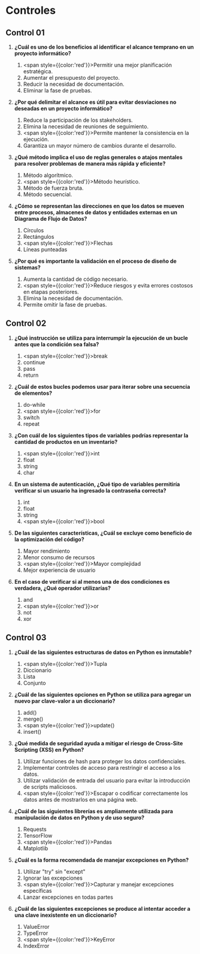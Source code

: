 # Controles

## Control 01
1. **¿Cuál es uno de los beneficios al identificar el alcance temprano en un proyecto informático?**
   1. <span style={{color:'red'}}>Permitir una mejor planificación estratégica.</span>
   2. Aumentar el presupuesto del proyecto.
   3. Reducir la necesidad de documentación.
   4. Eliminar la fase de pruebas.

2. **¿Por qué delimitar el alcance es útil para evitar desviaciones no deseadas en un proyecto informático?**
   1. Reduce la participación de los stakeholders.
   2. Elimina la necesidad de reuniones de seguimiento.
   3. <span style={{color:'red'}}>Permite mantener la consistencia en la ejecución.</span>
   4. Garantiza un mayor número de cambios durante el desarrollo.

3. **¿Qué método implica el uso de reglas generales o atajos mentales para resolver problemas de manera más rápida y eficiente?**
   1. Método algorítmico.
   2. <span style={{color:'red'}}>Método heurístico.</span>
   3. Método de fuerza bruta.
   4. Método secuencial.

4. **¿Cómo se representan las direcciones en que los datos se mueven entre procesos, almacenes de datos y entidades externas en un Diagrama de Flujo de Datos?**
   1. Círculos
   2. Rectángulos
   3. <span style={{color:'red'}}>Flechas</span>
   4. Líneas punteadas

5. **¿Por qué es importante la validación en el proceso de diseño de sistemas?**
   1. Aumenta la cantidad de código necesario.
   2. <span style={{color:'red'}}>Reduce riesgos y evita errores costosos en etapas posteriores.</span>
   3. Elimina la necesidad de documentación.
   4. Permite omitir la fase de pruebas.

## Control 02
1. **¿Qué instrucción se utiliza para interrumpir la ejecución de un bucle antes que la condición sea falsa?**
   1. <span style={{color:'red'}}>break</span>
   2. continue
   3. pass
   4. return

2. **¿Cuál de estos bucles podemos usar para iterar sobre una secuencia de elementos?**
   1. do-while
   2. <span style={{color:'red'}}>for</span>
   3. switch
   4. repeat

3. **¿Con cuál de los siguientes tipos de variables podrías representar la cantidad de productos en un inventario?**
   1. <span style={{color:'red'}}>int</span>
   2. float
   3. string
   4. char

4. **En un sistema de autenticación, ¿Qué tipo de variables permitiría verificar si un usuario ha ingresado la contraseña correcta?**
   1. int
   2. float
   3. string
   4. <span style={{color:'red'}}>bool</span>

5. **De las siguientes características, ¿Cuál se excluye como beneficio de la optimización del código?**
   1. Mayor rendimiento
   2. Menor consumo de recursos
   3. <span style={{color:'red'}}>Mayor complejidad</span>
   4. Mejor experiencia de usuario

6. **En el caso de verificar si al menos una de dos condiciones es verdadera, ¿Qué operador utilizarías?**
   1. and
   2. <span style={{color:'red'}}>or</span>
   3. not
   4. xor

## Control 03
1. **¿Cuál de las siguientes estructuras de datos en Python es inmutable?**
   1. <span style={{color:'red'}}>Tupla</span>
   2. Diccionario
   3. Lista
   4. Conjunto

2. **¿Cuál de las siguientes opciones en Python se utiliza para agregar un nuevo par clave-valor a un diccionario?**
   1. add()
   2. merge()
   3. <span style={{color:'red'}}>update()</span>
   4. insert()

3. **¿Qué medida de seguridad ayuda a mitigar el riesgo de Cross-Site Scripting (XSS) en Python?**
   1. Utilizar funciones de hash para proteger los datos confidenciales.
   2. Implementar controles de acceso para restringir el acceso a los datos.
   3. Utilizar validación de entrada del usuario para evitar la introducción de scripts maliciosos.
   4. <span style={{color:'red'}}>Escapar o codificar correctamente los datos antes de mostrarlos en una página web.</span>

4. **¿Cuál de las siguientes librerías es ampliamente utilizada para manipulación de datos en Python y de uso seguro?**
   1. Requests
   2. TensorFlow
   3. <span style={{color:'red'}}>Pandas</span>
   4. Matplotlib

5. **¿Cuál es la forma recomendada de manejar excepciones en Python?**
   1. Utilizar "try" sin "except"
   2. Ignorar las excepciones
   3. <span style={{color:'red'}}>Capturar y manejar excepciones específicas</span>
   4. Lanzar excepciones en todas partes

6. **¿Cuál de las siguientes excepciones se produce al intentar acceder a una clave inexistente en un diccionario?**
   1. ValueError
   2. TypeError
   3. <span style={{color:'red'}}>KeyError</span>
   4. IndexError